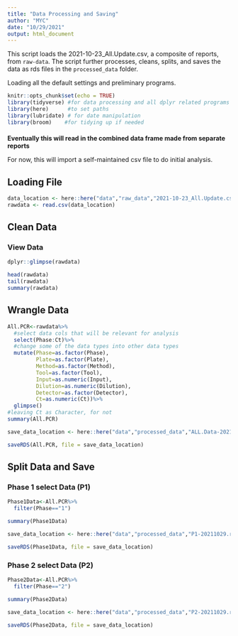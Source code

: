 ---
title: "Data Processing and Saving"
author: "MYC"
date: "10/29/2021"
output: html_document
---
This script loads the 2021-10-23_All.Update.csv, a composite of reports, from `raw-data`.
The script further processes, cleans, splits, and saves the data as rds files in the `processed_data` folder.

Loading all the default settings and preliminary programs.
```{r setup, include=FALSE}
knitr::opts_chunk$set(echo = TRUE)
library(tidyverse) #for data processing and all dplyr related programs
library(here)      #to set paths
library(lubridate) # for date manipulation
library(broom)    #for tidying up if needed

```
####
__Eventually this will read in the combined data frame made from separate reports__

For now, this will import a self-maintained csv file to do initial analysis.

###

## Loading File
```{r Load All Data}
data_location <- here::here("data","raw_data","2021-10-23_All.Update.csv")
rawdata <- read.csv(data_location)
```
## Clean Data

### View Data
```{r view data}
dplyr::glimpse(rawdata)

head(rawdata)
tail(rawdata)
summary(rawdata)
```
## Wrangle Data
```{r wrangle data}
All.PCR<-rawdata%>%
  #select data cols that will be relevant for analysis
  select(Phase:Ct)%>%
  #change some of the data types into other data types
  mutate(Phase=as.factor(Phase), 
         Plate=as.factor(Plate),
         Method=as.factor(Method),
         Tool=as.factor(Tool),
         Input=as.numeric(Input),
         Dilution=as.numeric(Dilution),
         Detector=as.factor(Detector),
         Ct=as.numeric(Ct))%>%
  glimpse()
#leaving Ct as Character, for not
summary(All.PCR)
```
```{r All Data}
save_data_location <- here::here("data","processed_data","ALL.Data-20211029.rds")

saveRDS(All.PCR, file = save_data_location)
```

## Split Data and Save

### Phase 1 select Data (P1)
```{r P1 Select}
Phase1Data<-All.PCR%>%
  filter(Phase=="1")

summary(Phase1Data)
```
```{r P1 Save RDS}
save_data_location <- here::here("data","processed_data","P1-20211029.rds")

saveRDS(Phase1Data, file = save_data_location)
```

### Phase 2 select Data (P2)
```{r P2 Select}
Phase2Data<-All.PCR%>%
  filter(Phase=="2")

summary(Phase2Data)

```
```{r P2 Save RDS}

save_data_location <- here::here("data","processed_data","P2-20211029.rds")

saveRDS(Phase2Data, file = save_data_location)
```